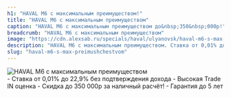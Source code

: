 ```yaml
---
h1: "HAVAL M6 с максимальным преимуществом!"
title: "HAVAL M6 с максимальным преимуществом"
caption: "HAVAL M6 с максимальным преимуществом до&nbsp;350&nbsp;000р!"
breadcrumb: "HAVAL M6 с максимальным преимуществом"
image: "https://cdn.alexsab.ru/specials/haval/ulyanovsk/haval-m6-s-max-preimushchestvom/Ton-avto_haval_M6_640х360.webp"
description: "HAVAL M6 с максимальным преимуществом. Ставка от 0,01% до 22,9% без подтверждения дохода. Высокая Trade IN оценка. Скидка до 350 000р за наличный расчёт! Гарантия до 5 лет"
slug: "haval-m6-s-max-preimushchestvom"
---
```



<picture>
	<source media="(min-width: 942px)" srcset="https://cdn.alexsab.ru/specials/haval/ulyanovsk/haval-m6-s-max-preimushchestvom/Ton-avto_haval_M6_1920х800.webp" />
	<source media="(min-width: 320px)" srcset="https://cdn.alexsab.ru/specials/haval/ulyanovsk/haval-m6-s-max-preimushchestvom/Ton-avto_haval_M6_640х360.webp" />
	<img src="https://cdn.alexsab.ru/specials/haval/ulyanovsk/haval-m6-s-max-preimushchestvom/Ton-avto_haval_M6_1920х800.webp" class="max-w-full mx-auto mb-10" alt="HAVAL M6 с максимальным преимуществом" />
</picture>

<br/>
- Ставка от 0,01% до 22,9% без подтверждения дохода
- Высокая Trade IN оценка
- Скидка до 350 000р за наличный расчёт!
- Гарантия до 5 лет
<br/>

<SpecialSalonsInfo title='Получить предложение' dataTitle='HAVAL M6 с максимальным преимуществом' dataFormName="Получить предложение. HAVAL M6 с максимальным преимуществом" />